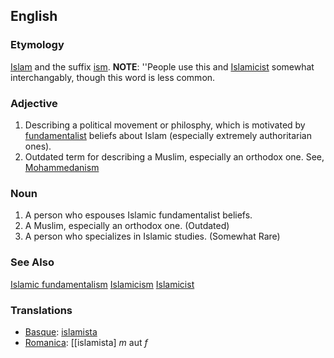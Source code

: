 ==English==

===Etymology===
[[Islam]] and the suffix [[ism]].
'''NOTE''': ''People use this and [[Islamicist]] somewhat interchangably, though this word is less common.

===Adjective===
# Describing a political movement or philosphy, which is motivated by [[fundamentalist]] beliefs about Islam (especially extremely authoritarian ones). 
# Outdated term for describing a Muslim, especially an orthodox one. See, [[Mohammedanism]]

===Noun===
# A person who espouses Islamic fundamentalist beliefs.
# A Muslim, especially an orthodox one. (Outdated)
# A person who specializes in Islamic studies. (Somewhat Rare)

===See Also===
[[Islamic fundamentalism]]
[[Islamicism]]
[[Islamicist]]







===Translations===
*[[Basque]]: [[islamista]]
*[[Romanica]]: [[islamista] ''m'' aut ''f''